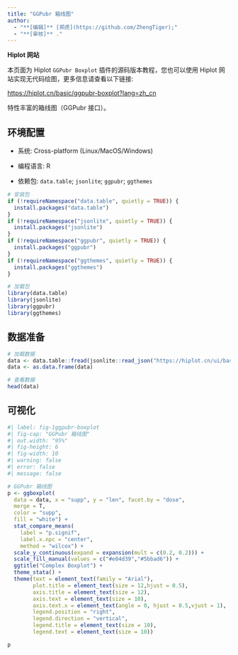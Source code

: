```yaml
---
title: "GGPubr 箱线图"
author:
  - "**[编辑]** [郑虎](https://github.com/ZhengTiger);"
  - "**[审核]** ."
---
```


::: callout-note
**Hiplot 网站**

本页面为 Hiplot `GGPubr Boxplot` 插件的源码版本教程，您也可以使用 Hiplot 网站实现无代码绘图，更多信息请查看以下链接:

<https://hiplot.cn/basic/ggpubr-boxplot?lang=zh_cn>
:::

特性丰富的箱线图（GGPubr 接口）。

## 环境配置

-   系统: Cross-platform (Linux/MacOS/Windows)

-   编程语言: R

-   依赖包: `data.table`; `jsonlite`; `ggpubr`; `ggthemes`

```r
# 安装包
if (!requireNamespace("data.table", quietly = TRUE)) {
  install.packages("data.table")
}
if (!requireNamespace("jsonlite", quietly = TRUE)) {
  install.packages("jsonlite")
}
if (!requireNamespace("ggpubr", quietly = TRUE)) {
  install.packages("ggpubr")
}
if (!requireNamespace("ggthemes", quietly = TRUE)) {
  install.packages("ggthemes")
}

# 加载包
library(data.table)
library(jsonlite)
library(ggpubr)
library(ggthemes)
```

## 数据准备

```r
# 加载数据
data <- data.table::fread(jsonlite::read_json("https://hiplot.cn/ui/basic/ggpubr-boxplot/data.json")$exampleData$textarea[[1]])
data <- as.data.frame(data)

# 查看数据
head(data)
```

## 可视化

```r
#| label: fig-1ggpubr-boxplot
#| fig-cap: "GGPubr 箱线图"
#| out.width: "95%"
#| fig-height: 6
#| fig-width: 10
#| warning: false
#| error: false
#| message: false

# GGPubr 箱线图
p <- ggboxplot(
  data = data, x = "supp", y = "len", facet.by = "dose",
  merge = T,
  color = "supp",
  fill = "white") + 
  stat_compare_means(
    label = "p.signif",
    label.x.npc = "center",
    method = "wilcox") + 
  scale_y_continuous(expand = expansion(mult = c(0.2, 0.2))) +
  scale_fill_manual(values = c("#e04d39","#5bbad6")) +
  ggtitle("Complex Boxplot") + 
  theme_stata() +
  theme(text = element_text(family = "Arial"),
        plot.title = element_text(size = 12,hjust = 0.5),
        axis.title = element_text(size = 12),
        axis.text = element_text(size = 10),
        axis.text.x = element_text(angle = 0, hjust = 0.5,vjust = 1),
        legend.position = "right",
        legend.direction = "vertical",
        legend.title = element_text(size = 10),
        legend.text = element_text(size = 10))

p
```


